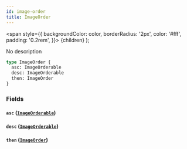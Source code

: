 ```yaml
---
id: image-order
title: ImageOrder
---
```


<span
style={{
      backgroundColor: color,
      borderRadius: '2px',
      color: '#fff',
      padding: '0.2rem',
    }}>
{children}
</span>
);

No description

```graphql
type ImageOrder {
  asc: ImageOrderable
  desc: ImageOrderable
  then: ImageOrder
}
```

### Fields

#### `asc` ([`ImageOrderable`](/docs/schema/enums/image-orderable))

#### `desc` ([`ImageOrderable`](/docs/schema/enums/image-orderable))

#### `then` ([`ImageOrder`](/docs/schema/inputs/image-order))

